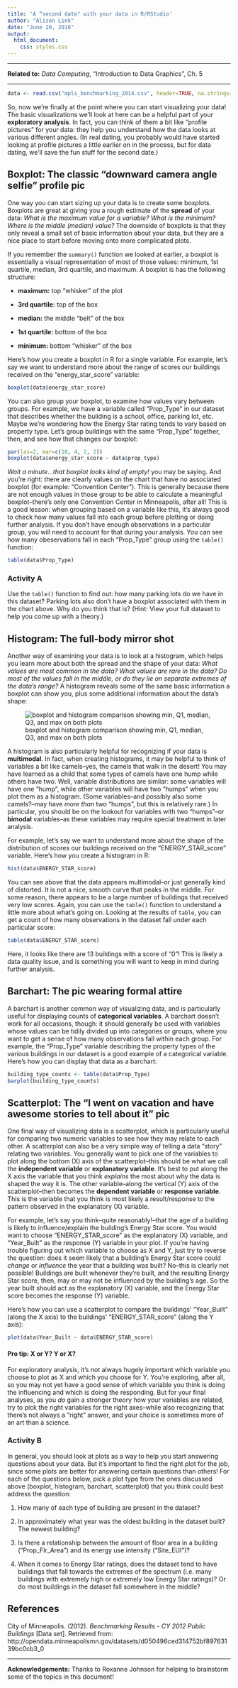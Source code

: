```yaml
---
title: 'A “second date" with your data in R/RStudio'
author: "Alison Link"
date: "June 20, 2016"
output: 
  html_document:
    css: styles.css
---
```


***

**Related to:** _Data Computing_, "Introduction to Data Graphics", Ch. 5

***

```r
data <- read.csv("mpls_benchmarking_2014.csv", header=TRUE, na.strings=c("N/A", "Not Available"))
```

So, now we're finally at the point where you can start visualizing your data!  The basic visualizations we'll look at here can be a helpful part of your **exploratory analysis**.  In fact, you can think of them a bit like "profile pictures" for your data: they help you understand how the data looks at various different angles.  (In real dating, you probably would have started looking at profile pictures a little earlier on in the process, but for data dating, we'll save the fun stuff for the second date.)


## Boxplot: The classic "downward camera angle selfie" profile pic

One way you can start sizing up your data is to create some boxplots.  Boxplots are great at giving you a rough estimate of the **spread** of your data: _What is the maximum value for a variable? What is the minimum? Where is the middle (median) value?_  The downside of boxplots is that they only reveal a small set of basic information about your data, but they are a nice place to start before moving onto more complicated plots.

If you remember the `summary()` function we looked at earlier, a boxplot is essentially a visual representation of most of those values: minimum, 1st quartile, median, 3rd quartile, and maximum.  A boxplot is has the following structure:

* **maximum\:** top "whisker" of the plot

* **3rd quartile\:** top of the box

* **median\:** the middle "belt" of the box

* **1st quartile\:** bottom of the box

* **minimum\:** bottom "whisker" of the box

Here's how you create a boxplot in R for a single variable.  For example, let's say we want to understand more about the range of scores our buildings received on the "energy\_star\_score" variable:

```r
boxplot(data$energy_star_score)
```

You can also group your boxplot, to examine how values vary between groups.  For example, we have a variable called "Prop\_Type" in our dataset that describes whether the building is a school, office, parking lot, etc.  Maybe we're wondering how the Energy Star rating tends to vary based on property type.  Let's group buildings with the same "Prop\_Type" together, then, and see how that changes our boxplot:

```r
par(las=2, mar=c(10, 4, 2, 2))
boxplot(data$energy_star_score ~ data$prop_type)
```

_Wait a minute...that boxplot looks kind of empty!_ you may be saying.  And you're right: there are clearly values on the chart that have no associated boxplot (for example: "Convention Center").  This is generally because there are not enough values in those group to be able to calculate a meaningful boxplot--there's only one Convention Center in Minneapolis, after all!  This is a good lesson: when grouping based on a variable like this, it's always good to check how many values fall into each group before plotting or doing further analysis.  If you don't have enough observations in a particular group, you will need to account for that during your analysis.  You can see how many obeservations fall in each "Prop_Type" group using the `table()` function:

```r
table(data$Prop_Type)
```

### Activity A {.activity}

Use the `table()` function to find out: how many parking lots do we have in this dataset?  Parking lots also don't have a boxplot associated with them in the chart above.  Why do you think that is?  (Hint: View your full dataset to help you come up with a theory.)


## Histogram: The full-body mirror shot

Another way of examining your data is to look at a histogram, which helps you learn more about both the spread and the shape of your data: _What values are most common in the data?  What values are rare in the data?  Do most of the values fall in the middle, or do they lie on separate extremes of the data's range?_   A histogram reveals some of the same basic information a boxplot can show you, plus some additional information about the data's shape:

![boxplot and histogram comparison showing min, Q1, median, Q3, and max on both plots](boxplot_histogram_comparison.png)

A histogram is also particularly helpful for recognizing if your data is **multimodal**.  In fact, when creating histograms, it may be helpful to think of variables a bit like camels--yes, the camels that walk in the desert!  You may have learned as a child that some types of camels have one hump while others have two.  Well, variable distributions are similar: some variables will have one "hump", while other variables will have two "humps" when you plot them as a histogram.  (Some variables--and possibly also some camels?--may have _more than_ two "humps", but this is relatively rare.)  In particular, you should be on the lookout for variables with two "humps"--or **bimodal** variables--as these variables may require special treatment in later analysis.

For example, let's say we want to understand more about the shape of the distribution of scores our buildings received on the "ENERGY\_STAR\_score" variable.  Here's how you create a histogram in R:

```r
hist(data$ENERGY_STAR_score)
```

You can see above that the data appears multimodal--or just generally kind of distorted.  It is not a nice, smooth curve that peaks in the middle.  For some reason, there appears to be a large number of buildings that received very low scores.  Again, you can use the `table()` function to understand a little more about what's going on.  Looking at the results of `table`, you can get a count of how many observations in the dataset fall under each particular score:

```r
table(data$ENERGY_STAR_score)
```

Here, it looks like there are 13 buildings with a score of "0"!  This is likely a data quality issue, and is something you will want to keep in mind during further analysis.


## Barchart: The pic wearing formal attire

A barchart is another common way of visualizing data, and is particularly useful for displaying counts of **categorical variables**.  A barchart doesn't work for all occasions, though: it should generally be used with variables whose values can be tidily divided up into categories or groups, where you want to get a sense of how many observations fall within each group.  For example, the "Prop_Type" variable describing the property types of the various buildings in our dataset is a good example of a categorical variable.  Here's how you can display that data as a barchart:

```r
building_type_counts <- table(data$Prop_Type)
barplot(building_type_counts)
```


## Scatterplot: The "I went on vacation and have awesome stories to tell about it" pic

One final way of visualizing data is a scatterplot, which is particularly useful for comparing two numeric variables to see how they may relate to each other.  A scatterplot can also be a very simple way of telling a data "story" relating two variables.  You generally want to pick one of the variables to plot along the bottom (X) axis of the scatterplot--this should be what we call the **independent variable** or **explanatory variable**.  It's best to put along the X axis the variable that you think _explains_ the most about why the data is shaped the way it is.  The other variable--along the vertical (Y) axis of the scatterplot--then becomes the **dependent variable** or **response variable**.  This is the variable that you think is most likely a result/response to the pattern observed in the explanatory (X) variable.

For example, let's say you think--quite reasonably!--that the age of a building is likely to influence/explain the building's Energy Star score.  You would want to choose "ENERGY\_STAR\_score" as the explanatory (X) variable, and "Year\_Built" as the response (Y) variable in your plot.  If you're having trouble figuring out which variable to choose as X and Y, just try to reverse the question: does it seem likely that a building's Energy Star score could _change_ or _influence_ the year that a building was built?  No--this is clearly not possible!  Buildings are built whenever they're built, and the resulting Energy Star score, then, may or may not be influenced by the building's age.  So the year built should act as the explanatory (X) variable, and the Energy Star score becomes the response (Y) variable.

Here's how you can use a scatterplot to compare the buildings' "Year\_Built" (along the X axis) to the buildings' "ENERGY\_STAR\_score" (along the Y axis):

```r
plot(data$Year_Built ~ data$ENERGY_STAR_score)
```

#### Pro tip: X or Y? Y or X? {.pro-tip}
For exploratory analysis, it's not always hugely important which variable you choose to plot as X and which you choose for Y.  You're exploring, after all, so you may not yet have a good sense of which variable you think is doing the influencing and which is doing the responding.  But for your final analyses, as you _do_ gain a stronger theory how your variables are related, try to pick the right variables for the right axes--while also recognizing that there's not always a "right" answer, and your choice is sometimes more of an art than a science.


### Activity B {.activity}

In general, you should look at plots as a way to help you start answering questions about your data.  But it's important to find the right plot for the job, since some plots are better for answering certain questions than others!  For each of the questions below, pick a plot type from the ones discussed above (boxplot, histogram, barchart, scatterplot) that you think could best address the question:

1. How many of each type of building are present in the dataset?

2. In approximately what year was the oldest building in the dataset built?  The newest building?

3. Is there a relationship between the amount of floor area in a building ("Prop\_Flr\_Area") and its energy use intensity ("Site_EUI")?

4. When it comes to Energy Star ratings, does the dataset tend to have buildings that fall towards the extremes of the spectrum (i.e. many buildings with extremely high or extremely low Energy Star ratings)?  Or do most buildings in the dataset fall somewhere in the middle?


## References

City of Minneapolis. (2012). _Benchmarking Results - CY 2012 Public Buildings_ [Data set]. Retrieved from: http://opendata.minneapolismn.gov/datasets/d050496ced314752bf89763139bc0cb3_0 


***

**Acknowledgements:** Thanks to Roxanne Johnson for helping to brainstorm some of the topics in this document!
